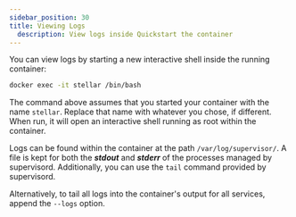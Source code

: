 ```yaml
---
sidebar_position: 30
title: Viewing Logs
  description: View logs inside Quickstart the container
---
```


You can view logs by starting a new interactive shell inside the running container: 

```sh
docker exec -it stellar /bin/bash
```

The command above assumes that you started your container with the name `stellar`. Replace that name with whatever you chose, if different. When run, it will open an interactive shell running as root within the container.

Logs can be found within the container at the path `/var/log/supervisor/`. A file is kept for both the ***stdout*** and ***stderr*** of the processes managed by supervisord. Additionally, you can use the `tail` command provided by supervisord. 

Alternatively, to tail all logs into the container's output for all services, append the `--logs` option.

